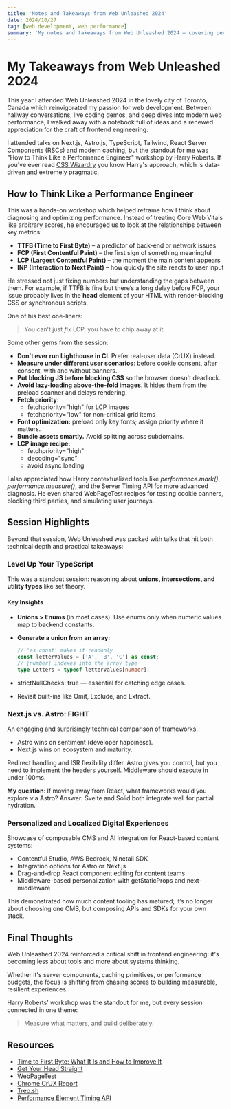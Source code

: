 ```yaml
---
title: 'Notes and Takeaways from Web Unleashed 2024'
date: 2024/10/27
tag: [web development, web performance]
summary: 'My notes and takeaways from Web Unleashed 2024 — covering performance engineering, TypeScript tips, RSC forensics, and modern frontend patterns.'
---
```



# My Takeaways from Web Unleashed 2024

This year I attended Web Unleashed 2024 in the lovely city of Toronto, Canada which reinvigorated my passion for web development. Between hallway conversations, live coding demos, and deep dives into modern web performance, I walked away with a notebook full of ideas and a renewed appreciation for the craft of frontend engineering.

I attended talks on Next.js, Astro.js, TypeScript, Tailwind, React Server Components (RSCs) and modern caching, but the standout for me was "How to Think Like a Performance Engineer" workshop by Harry Roberts. If you’ve ever read <a href="https://csswizardry.com" target="_blank" rel="noopener noreferrer">CSS Wizardry</a> you know Harry's approach, which is data-driven and extremely pragmatic.

## How to Think Like a Performance Engineer

This was a hands-on workshop which helped reframe how I think about diagnosing and optimizing performance. Instead of treating Core Web Vitals like arbitrary scores, he encouraged us to look at the relationships between key metrics:

- **TTFB (Time to First Byte)** – a predictor of back-end or network issues
- **FCP (First Contentful Paint)** – the first sign of something meaningful
- **LCP (Largest Contentful Paint)** – the moment the main content appears
- **INP (Interaction to Next Paint)** – how quickly the site reacts to user input

He stressed not just fixing numbers but understanding the gaps between them. For example, if TTFB is fine but there’s a long delay before FCP, your issue probably lives in the **head** element of your HTML with render-blocking CSS or synchronous scripts.

One of his best one-liners:

> You can’t just _fix_ LCP, you have to chip away at it.

Some other gems from the session:

- **Don't ever run Lighthouse in CI**. Prefer real-user data (CrUX) instead.
- **Measure under different user scenarios**: before cookie consent, after consent, with and without banners.
- **Put blocking JS before blocking CSS** so the browser doesn't deadlock.
- **Avoid lazy-loading above-the-fold images**. It hides them from the preload scanner and delays rendering.
- **Fetch priority**:
  - fetchpriority="high" for LCP images
  - fetchpriority="low" for non-critical grid items
- **Font optimization:** preload only key fonts; assign priority where it matters.
- **Bundle assets smartly.** Avoid splitting across subdomains.
- **LCP image recipe:**
  - fetchpriority="high"
  - decoding="sync"
  - avoid async loading

I also appreciated how Harry contextualized tools like _performance.mark()_, _performance.measure()_, and the Server Timing API for more advanced diagnosis. He even shared WebPageTest recipes for testing cookie banners, blocking third parties, and simulating user journeys.

## Session Highlights

Beyond that session, Web Unleashed was packed with talks that hit both technical depth and practical takeaways:

### Level Up Your TypeScript

This was a standout session: reasoning about **unions, intersections, and utility types** like set theory.

#### Key Insights

- **Unions > Enums** (in most cases).
  Use enums only when numeric values map to backend constants.
- **Generate a union from an array:**

  ```ts
  // 'as const' makes it readonly
  const letterValues = ['A', 'B', 'C'] as const;
  // [number] indexes into the array type
  type Letters = typeof letterValues[number];
  ```

- strictNullChecks: true — essential for catching edge cases.
- Revisit built-ins like Omit, Exclude, and Extract.

### Next.js vs. Astro: FIGHT

An engaging and surprisingly technical comparison of frameworks.

- Astro wins on sentiment (developer happiness).
- Next.js wins on ecosystem and maturity.

Redirect handling and ISR flexibility differ. Astro gives you control, but you need to implement the headers yourself. Middleware should execute in under 100ms.

**My question**:
If moving away from React, what frameworks would you explore via Astro?
Answer: Svelte and Solid both integrate well for partial hydration.

### Personalized and Localized Digital Experiences

Showcase of composable CMS and AI integration for React-based content systems:

- Contentful Studio, AWS Bedrock, Ninetail SDK
- Integration options for Astro or Next.js
- Drag-and-drop React component editing for content teams
- Middleware-based personalization with getStaticProps and next-middleware

This demonstrated how much content tooling has matured; it’s no longer about choosing one CMS, but composing APIs and SDKs for your own stack.

## Final Thoughts

Web Unleashed 2024 reinforced a critical shift in frontend engineering: it's becoming less about tools and more about systems thinking.

Whether it's server components, caching primitives, or performance budgets,
the focus is shifting from chasing scores to building measurable, resilient experiences.

Harry Roberts’ workshop was the standout for me, but every session connected in one theme:

> Measure what matters, and build deliberately.

## Resources

- [Time to First Byte: What It Is and How to Improve It](https://csswizardry.com/2019/08/time-to-first-byte-what-it-is-and-why-it-matters/)
- [Get Your Head Straight](https://speakerdeck.com/csswizardry/get-your-head-straight)
- [WebPageTest](https://webpagetest.org)
- [Chrome CrUX Report](https://developer.chrome.com/docs/crux/)
- [Treo.sh](https://treo.sh)
- [Performance Element Timing API](https://developer.mozilla.org/en-US/docs/Web/API/Element_timing)
